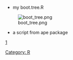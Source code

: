 [[Category: R]]
* my boot.tree.R
{{{class="brush: r"
boot.tree <- function(data, B = 100, tree = "upgma") {
	library(phangorn)
	func <- function(x) upgma(dist(x, method = "euclidean"), method="average")
	if (tree == "nj") {
		func <- function(x) nj(dist(x, method = "euclidean"))
	}
	if (tree == "hclust") {
		func <- function(x) {
			tr = hclust(dist(x, method = "euclidean"))
			tr = as.phylo(tr)
			return(tr)
		}
	}
	tr_real = func(data)
	plot(tr_real)
	library(ape)
	bp <- boot.phylo(tr_real, data, FUN=func, B=B)
	nodelabels(bp)
	return(bp)
}

data = t(USArrests) # columns are the branches
boot.tree(data, B=1000, tree='hclust')


# Description:
#	This function builds a upgma or nj tree and tests its stability by bootstrapping. It returns a tree, and bootstrap result.
#
# Usage:
#	boot.tree(data, B = 100, tree = "upgma")
#
# Arguments:
#	data: a numeric matrix, data fram
#	
#	B: the number of bootstrap replicates. (100 by default).
#
#	tree: tree type. It could be "upgma", or "nj". ("upgma" by default.)
#
# Values:
#	It return a numeric vector which _i_th element is the times that we observe the _i_th node of the real tree.
#
# Examples:
#	# compare it with the hclust
#	par(ask = TRUE)
#	plot(hclust(dist(t(USJudgeRatings))))
#	boot.tree(t(USJudgeRatings), 100) 
}}}

[[Image:boot_tree.png]]



* a script from ape package
{{{class="brush: r"
install.packages("ape")
library(ape)
data(woodmouse)
d <- dist.dna(woodmouse)
tr <- nj(d)
bp <- boot.phylo(tr, woodmouse, function(xx) nj(dist.dna(xx)))
plot(tr)
nodelabels(bp)
}}}

[http://a-little-book-of-r-for-bioinformatics.readthedocs.org/en/latest/src/chapter5.html]
